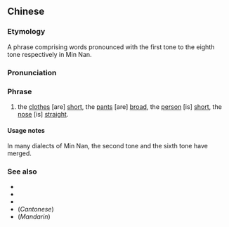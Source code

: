 {{also|衫短裤阔人矮鼻直}}
==Chinese==
{{zh-forms|s=衫短裤阔人矮鼻直}}

===Etymology===
A phrase comprising words pronounced with the first tone to the eighth tone respectively in Min Nan.

===Pronunciation===
{{zh-pron
|mn=saⁿ té khò͘ khoah lâng é phīⁿ ti̍t
|cat=ph
}}

===Phrase===
{{zh-phrase}}

# {{lb|zh|Min Nan}} {{non-gloss definition|A phrase used to memorise the eight tones in Min Nan.}} the [[clothes]] [are] [[short]], the [[pants]] [are] [[broad]], the [[person]] [is] [[short]], the [[nose]] [is] [[straight]].

====Usage notes====
In many dialects of Min Nan, the second tone and the sixth tone have merged.

===See also===
* {{zh-l|獅虎豹鱉猴狗象鹿}}
* {{zh-l|東黨棟督同黨洞獨}}
* {{zh-l|君滾棍骨裙滾郡滑}}
* (''Cantonese'') {{zh-l|三九四零五二七八六}}
* (''Mandarin'') {{zh-l|媽麻馬罵}}
